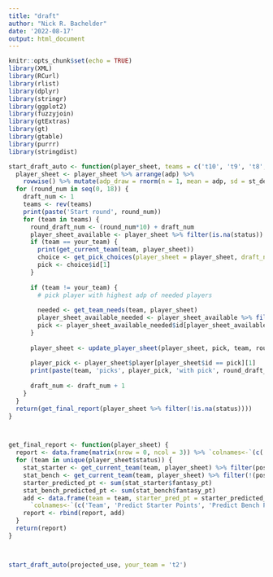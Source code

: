 ```yaml
---
title: "draft"
author: "Nick R. Bachelder"
date: '2022-08-17'
output: html_document
---
```


```r
knitr::opts_chunk$set(echo = TRUE)
library(XML)
library(RCurl)
library(rlist)
library(dplyr)
library(stringr)
library(ggplot2)
library(fuzzyjoin)
library(gtExtras)
library(gt)
library(gtable)
library(purrr)
library(stringdist)
```



```r
start_draft_auto <- function(player_sheet, teams = c('t10', 't9', 't8', 't7', 't6', 't5', 't4', 't3', 't2', 't1'), your_team = 't1') {
  player_sheet <- player_sheet %>% arrange(adp) %>% 
    rowwise() %>% mutate(adp_draw = rnorm(n = 1, mean = adp, sd = st_dev_adp)) %>% ungroup() ## adp draw with st. dev.
  for (round_num in seq(0, 18)) {
    draft_num <- 1
    teams <- rev(teams)
    print(paste('Start round', round_num))
    for (team in teams) {
      round_draft_num <- (round_num*10) + draft_num
      player_sheet_available <- player_sheet %>% filter(is.na(status))
      if (team == your_team) {
        print(get_current_team(team, player_sheet))
        choice <- get_pick_choices(player_sheet = player_sheet, draft_number = round_draft_num, team = team)
        pick <- choice$id[1]
      }
      
      if (team != your_team) {
        # pick player with highest adp of needed players
        
        needed <- get_team_needs(team, player_sheet)
        player_sheet_available_needed <- player_sheet_available %>% filter(pos %in% needed)
        pick <- player_sheet_available_needed$id[player_sheet_available_needed$adp_draw == min(player_sheet_available_needed$adp_draw)][1]
      }
      
      player_sheet <- update_player_sheet(player_sheet, pick, team, round_draft_num)
      
      player_pick <- player_sheet$player[player_sheet$id == pick][1]
      print(paste(team, 'picks', player_pick, 'with pick', round_draft_num))
  
      draft_num <- draft_num + 1
    }
  }
  return(get_final_report(player_sheet %>% filter(!is.na(status))))
}



get_final_report <- function(player_sheet) {
  report <- data.frame(matrix(nrow = 0, ncol = 3)) %>% `colnames<-`(c('Team', 'Predict Starter Points', 'Predict Bench Points'))
  for (team in unique(player_sheet$status)) {
    stat_starter <- get_current_team(team, player_sheet) %>% filter(pos %in% c('qb1', 'rb1', 'rb2', 'wr1', 'wr2', 'wr_rb1', 'te1', 'dst', 'k')) 
    stat_bench <- get_current_team(team, player_sheet) %>% filter(!(pos %in% c('qb1', 'rb1', 'rb2', 'wr1', 'wr2', 'wr_rb1', 'te1', 'dst', 'k')))
    starter_predicted_pt <- sum(stat_starter$fantasy_pt)
    stat_bench_predicted_pt <- sum(stat_bench$fantasy_pt)
    add <- data.frame(team = team, starter_pred_pt = starter_predicted_pt, stat_bench_predicted_pt = stat_bench_predicted_pt) %>% 
      `colnames<-`(c('Team', 'Predict Starter Points', 'Predict Bench Points'))
    report <- rbind(report, add)
  }
  return(report)
}




```


```r
start_draft_auto(projected_use, your_team = 't2')
```

























